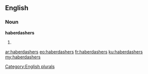 ==English==

===Noun===
'''haberdashers'''

# {{plural of|[[haberdasher]]}}

[[Category:English plurals]]

[[ar:haberdashers]]
[[eo:haberdashers]]
[[fr:haberdashers]]
[[ku:haberdashers]]
[[my:haberdashers]]
